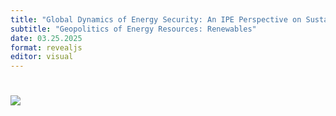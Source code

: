 ```yaml
---
title: "Global Dynamics of Energy Security: An IPE Perspective on Sustainable Supply Chains in Europe"
subtitle: "Geopolitics of Energy Resources: Renewables"
date: 03.25.2025
format: revealjs
editor: visual
---
```


# 

![](images/Lecture 5.jpeg)
